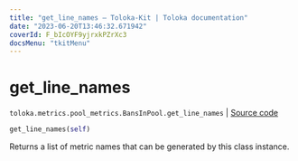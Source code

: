 ```yaml
---
title: "get_line_names — Toloka-Kit | Toloka documentation"
date: "2023-06-20T13:46:32.671942"
coverId: F_bIcOYF9yjrxkPZrXc3
docsMenu: "tkitMenu"
---
```


# get_line_names

`toloka.metrics.pool_metrics.BansInPool.get_line_names` | [Source code](https://github.com/Toloka/toloka-kit/blob/v1.2.0/src/metrics/pool_metrics.py#L512)

```python
get_line_names(self)
```

Returns a list of metric names that can be generated by this class instance.